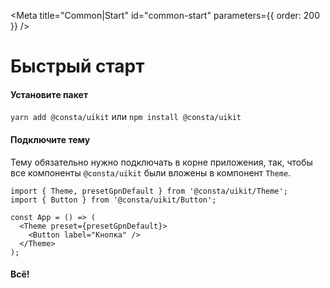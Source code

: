 
<Meta title="Common|Start" id="common-start" parameters={{ order: 200 }} />

# Быстрый старт

#### Установите пакет

`yarn add @consta/uikit` или `npm install @consta/uikit`

#### Подключите тему

Тему обязательно нужно подключать в корне приложения, так, чтобы все компоненты `@consta/uikit` были вложены в компонент `Theme`.

```tsx
import { Theme, presetGpnDefault } from '@consta/uikit/Theme';
import { Button } from '@consta/uikit/Button';

const App = () => (
  <Theme preset={presetGpnDefault}>
    <Button label="Кнопка" />
  </Theme>
);
```

#### Всë!
